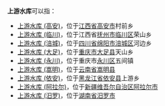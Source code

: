 '''上游水库'''可以指：
* [[上游水库_(高安)|上游水库 (高安)]]，位于[[江西省|江西省]][[高安市|高安市]]村前乡
* [[上游水库_(临川)|上游水库 (临川)]]，位于江西省[[抚州市|抚州市]][[临川区|临川区]]荣山乡
* [[上游水库_(涪城)|上游水库 (涪城)]]，位于[[四川省|四川省]][[绵阳市|绵阳市]][[涪城区|涪城区]]河边乡
* [[上游水库_(大足)|上游水库 (大足)]]，位于[[重庆市|重庆市]][[大足县|大足县]]天山乡
* [[上游水库_(永川)|上游水库 (永川)]]，位于重庆市[[永川区|永川区]]五间镇
* [[上游水库_(嵩明)|上游水库 (嵩明)]]，位于[[云南省|云南省]][[嵩明县|嵩明县]]
* [[上游水库_(依安)|上游水库 (依安)]]，位于[[黑龙江省|黑龙江省]][[依安县|依安县]]上游乡
* [[上游水库_(阿拉尔)|上游水库 (阿拉尔)]]，位于[[新疆维吾尔自治区|新疆维吾尔自治区]][[阿拉尔市|阿拉尔市]]
* [[上游水库_(汨罗)|上游水库 (汨罗)]]，位于[[湖南省|湖南省]][[汨罗市|汨罗市]]

{{dab|S|Cat=四字水庫消歧義}}